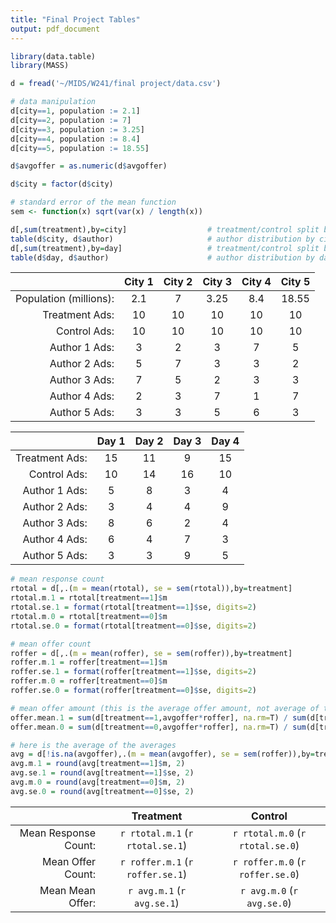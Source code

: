 ```yaml
---
title: "Final Project Tables"
output: pdf_document
---
```


```r
library(data.table)
library(MASS)

d = fread('~/MIDS/W241/final project/data.csv')

# data manipulation
d[city==1, population := 2.1]
d[city==2, population := 7]
d[city==3, population := 3.25]
d[city==4, population := 8.4]
d[city==5, population := 18.55]

d$avgoffer = as.numeric(d$avgoffer)

d$city = factor(d$city)

# standard error of the mean function
sem <- function(x) sqrt(var(x) / length(x))
```

```r
d[,sum(treatment),by=city]                  # treatment/control split by city (50% for each city by design)
table(d$city, d$author)                     # author distribution by city (random)
d[,sum(treatment),by=day]                   # treatment/control split by day (random)
table(d$day, d$author)                      # author distribution by day (random)
```

| | City 1 | City 2 | City 3 | City 4 | City 5 |
| ---: | :---: | :---: | :---: | :---: | :---: |
| Population (millions): | 2.1 | 7 | 3.25 | 8.4 | 18.55 |
| Treatment Ads: | 10 | 10 | 10 | 10 | 10 |
| Control Ads: | 10 | 10 | 10 | 10 | 10 |
| Author 1 Ads: | 3 | 2 | 3 | 7 | 5 |
| Author 2 Ads: | 5 | 7 | 3 | 3 | 2 |
| Author 3 Ads: | 7 | 5 | 2 | 3 | 3 |
| Author 4 Ads: | 2 | 3 | 7 | 1 | 7 |
| Author 5 Ads: | 3 | 3 | 5 | 6 | 3 |

| | Day 1 | Day 2 | Day 3 | Day 4 |
| ---: | :---: | :---: | :---: | :---: |
| Treatment Ads: | 15 | 11 | 9 | 15 |
| Control Ads: | 10 | 14 | 16 | 10 |
| Author 1 Ads: | 5 | 8 | 3 | 4 |
| Author 2 Ads: | 3 | 4 | 4 | 9 |
| Author 3 Ads: | 8 | 6 | 2 | 4 |
| Author 4 Ads: | 6 | 4 | 7 | 3 |
| Author 5 Ads: | 3 | 3 | 9 | 5 |



```r
# mean response count
rtotal = d[,.(m = mean(rtotal), se = sem(rtotal)),by=treatment]
rtotal.m.1 = rtotal[treatment==1]$m
rtotal.se.1 = format(rtotal[treatment==1]$se, digits=2)
rtotal.m.0 = rtotal[treatment==0]$m
rtotal.se.0 = format(rtotal[treatment==0]$se, digits=2)

# mean offer count
roffer = d[,.(m = mean(roffer), se = sem(roffer)),by=treatment]
roffer.m.1 = roffer[treatment==1]$m
roffer.se.1 = format(roffer[treatment==1]$se, digits=2)
roffer.m.0 = roffer[treatment==0]$m
roffer.se.0 = format(roffer[treatment==0]$se, digits=2)

# mean offer amount (this is the average offer amount, not average of the averages...not using it)
offer.mean.1 = sum(d[treatment==1,avgoffer*roffer], na.rm=T) / sum(d[treatment==1,roffer])
offer.mean.0 = sum(d[treatment==0,avgoffer*roffer], na.rm=T) / sum(d[treatment==0,roffer])

# here is the average of the averages
avg = d[!is.na(avgoffer),.(m = mean(avgoffer), se = sem(roffer)),by=treatment]
avg.m.1 = round(avg[treatment==1]$m, 2)
avg.se.1 = round(avg[treatment==1]$se, 2)
avg.m.0 = round(avg[treatment==0]$m, 2)
avg.se.0 = round(avg[treatment==0]$se, 2)

```

| | Treatment | Control |
| ---: | :---: | :---: |
| Mean Response Count: | `r rtotal.m.1` (`r  rtotal.se.1`) | `r rtotal.m.0` (`r rtotal.se.0`) |
| Mean Offer Count: | `r roffer.m.1` (`r  roffer.se.1`) | `r roffer.m.0` (`r roffer.se.0`) |
| Mean Mean Offer: | `r avg.m.1` (`r  avg.se.1`) | `r avg.m.0` (`r avg.se.0`) |
